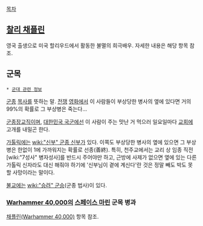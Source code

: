 [[목차]]
== [[찰리 채플린]] ==
영국 출생으로 미국 할리우드에서 활동한 불멸의 희극배우. 자세한 내용은 해당 항목 참조.

== 군목 ==
 * [[군대 관련 정보]]

[[군종]] [[목사]]를 뜻하는 말. [[전쟁]] [[영화]]에서 이 사람들이 부상당한 병사의 옆에 있다면 거의 99%의 확률로 그 부상병은 죽는다…

[[군종장교]]직이며, [[대한민국 국군]]에선 이 사람이 주는 맛난 거 먹으러 일요일마다 [[교회]]에 고개를 내밀곤 한다.

[[가톨릭]]에는 [[wiki:"신부" 군종 신부]]가 있다. 이쪽도 부상당한 병사의 옆에 있으면 그 부상병은 한없이 1에 가까워지는 확률로 선종(善終). 특히, 천주교에서는 교리 상 임종 직전 [wiki:"7성사" 병자성사]를 반드시 주어야만 하고, 근방에 사제가 없으면 옆에 있는 다른 가톨릭 신자라도 대신 해줘야 하기에 '신부님이 곁에 계신다'란 것은 정말 빼도 박도 못할 사망이라는 말이다.

[[불교]]에는 [[wiki:"승려" 군승]](군종 법사)이 있다. 
=== [[Warhammer 40,000]]의 [[스페이스 마린]] 군목 병과 ===
[[채플린(Warhammer 40,000)]] 항목 참조.
